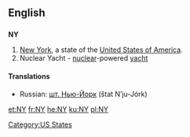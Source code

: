 {{see|ny|ný|ný-}}
==English==

==={{abbreviation}}===
'''NY'''

# [[New York]], a state of the [[United States of America]].
# Nuclear Yacht - [[nuclear]]-powered [[yacht]]

====Translations====
{{trans-top|New York State}}
{{trans-mid}}
*Russian: [[шт. Нью-Йорк]] (štat N’ju-Jórk) {{m}}
{{trans-bottom}}

[[Category:US States]]

[[et:NY]]
[[fr:NY]]
[[he:NY]]
[[ku:NY]]
[[pl:NY]]